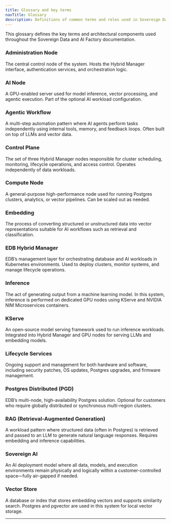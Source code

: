 ```yaml
---
title: Glossary and key terms
navTitle: Glossary
description: Definitions of common terms and roles used in Sovereign Data and AI Factory.
---
```



This glossary defines the key terms and architectural components used throughout the Sovereign Data and AI Factory documentation.

### Administration Node

The central control node of the system. Hosts the Hybrid Manager interface, authentication services, and orchestration logic.

### AI Node

A GPU-enabled server used for model inference, vector processing, and agentic execution. Part of the optional AI workload configuration.

### Agentic Workflow

A multi-step automation pattern where AI agents perform tasks independently using internal tools, memory, and feedback loops. Often built on top of LLMs and vector data.

### Control Plane

The set of three Hybrid Manager nodes responsible for cluster scheduling, monitoring, lifecycle operations, and access control. Operates independently of data workloads.

### Compute Node

A general-purpose high-performance node used for running Postgres clusters, analytics, or vector pipelines. Can be scaled out as needed.

### Embedding

The process of converting structured or unstructured data into vector representations suitable for AI workflows such as retrieval and classification.

### EDB Hybrid Manager

EDB’s management layer for orchestrating database and AI workloads in Kubernetes environments. Used to deploy clusters, monitor systems, and manage lifecycle operations.

### Inference

The act of generating output from a machine learning model. In this system, inference is performed on dedicated GPU nodes using KServe and NVIDIA NIM Microservices containers.

### KServe

An open-source model serving framework used to run inference workloads. Integrated into Hybrid Manager and GPU nodes for serving LLMs and embedding models.

### Lifecycle Services

Ongoing support and management for both hardware and software, including security patches, OS updates, Postgres upgrades, and firmware management.

### Postgres Distributed (PGD)

EDB’s multi-node, high-availability Postgres solution. Optional for customers who require globally distributed or synchronous multi-region clusters.

### RAG (Retrieval-Augmented Generation)

A workload pattern where structured data (often in Postgres) is retrieved and passed to an LLM to generate natural language responses. Requires embedding and inference capabilities.

### Sovereign AI

An AI deployment model where all data, models, and execution environments remain physically and logically within a customer-controlled space—fully air-gapped if needed.

### Vector Store

A database or index that stores embedding vectors and supports similarity search. Postgres and pgvector are used in this system for local vector storage.

---


